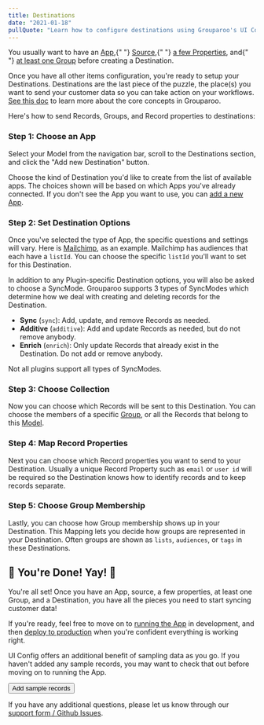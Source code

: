 ```yaml
---
title: Destinations
date: "2021-01-18"
pullQuote: "Learn how to configure destinations using Grouparoo's UI Config."
---
```


<Alert variant="warning">
  <p className="mb-0">
    You usually want to have an <a href="/docs/config/apps">App</a>,{" "}
    <a href="/docs/config/sources">Source</a>,{" "}
    <a href="/docs/config/properties">a few Properties</a>, and{" "}
    <a href="/docs/config/groups">at least one Group</a> before creating a
    Destination.
  </p>
</Alert>

Once you have all other items configuration, you're ready to setup your Destinations. Destinations are the last piece of the puzzle, the place(s) you want to send your customer data so you can take action on your workflows. [See this doc](/docs/getting-started/product-concepts) to learn more about the core concepts in Grouparoo.

Here's how to send Records, Groups, and Record properties to destinations:

### Step 1: Choose an App

Select your Model from the navigation bar, scroll to the Destinations section, and click the "Add new Destination" button.

<ImageInBrowserFrame
  centered
  alt="UI Config: Add Destination"
  src="/images/docs/guides/config/destination--01-add.png"
  width={1072}
  height={800}
/>

Choose the kind of Destination you'd like to create from the list of available apps. The choices shown will be based on which Apps you've already connected. If you don't see the App you want to use, you can [add a new App](/docs/config/apps).

<ImageInBrowserFrame
  centered
  alt="UI Config: Choose App"
  src="/images/docs/guides/config/destination--02-app.png"
  width={1140}
  height={800}
/>

### Step 2: Set Destination Options

Once you've selected the type of App, the specific questions and settings will vary. Here is [Mailchimp](https://mailchimp.com/), as an example. Mailchimp has audiences that each have a `listId`. You can choose the specific `listId` you'll want to set for this Destination.

<ImageInBrowserFrame
  centered
  alt="UI Config: Mailchimp Details"
  src="/images/docs/guides/config/destination--03-name.png"
  width={1139}
  height={800}
/>

In addition to any Plugin-specific Destination options, you will also be asked to choose a SyncMode. Grouparoo supports 3 types of SyncModes which determine how we deal with creating and deleting records for the Destination.

- **Sync** (`sync`): Add, update, and remove Records as needed.
- **Additive** (`additive`): Add and update Records as needed, but do not remove anybody.
- **Enrich** (`enrich`): Only update Records that already exist in the Destination. Do not add or remove anybody.

Not all plugins support all types of SyncModes.

### Step 3: Choose Collection

Now you can choose which Records will be sent to this Destination. You can choose the members of a specific [Group](/docs/getting-started/product-concepts#group), or all the Records that belong to this [Model](/docs/getting-started/product-concepts#model).

<ImageInBrowserFrame
  centered
  alt="UI Config: Choose Group"
  src="/images/docs/guides/config/destination--04-group.png"
  width={1132}
  height={800}
/>

### Step 4: Map Record Properties

Next you can choose which Record properties you want to send to your Destination. Usually a unique Record Property such as `email` or `user id` will be required so the Destination knows how to identify records and to keep records separate.

<ImageInBrowserFrame
  centered
  alt="UI Config: Map Record Properties"
  src="/images/docs/guides/config/destination--05-property.png"
  width={1132}
  height={800}
/>

### Step 5: Choose Group Membership

Lastly, you can choose how Group membership shows up in your Destination. This Mapping lets you decide how groups are represented in your Destination. Often groups are shown as `lists`, `audiences`, or `tags` in these Destinations.

<ImageInBrowserFrame
  centered
  alt="UI Config: Choose Group Membership"
  src="/images/docs/guides/config/destination--06-mappings.png"
  width={1139}
  height={800}
/>

<GeneratedConfigFile
  configDir="destinations"
  docPath="/docs/config/code-config/destinations"
/>

## 🎉 You're Done! Yay! 🎉

You're all set! Once you have an App, source, a few properties, at least one Group, and a Destination, you have all the pieces you need to start syncing customer data!

If you're ready, feel free to move on to [running the App](/docs/running) in development, and then [deploy to production](/docs/deployment) when you're confident everything is working right.

UI Config offers an additional benefit of sampling data as you go. If you haven't added any sample records, you may want to check that out before moving on to running the App.

<Button href="/docs/config/records" variant="outline-primary">
  Add sample records
</Button>

If you have any additional questions, please let us know through our [support form / Github Issues](https://github.com/grouparoo/grouparoo/issues/new/choose).
